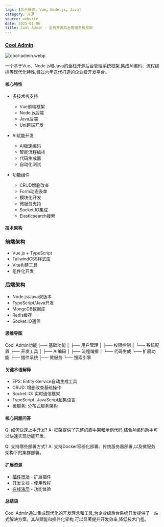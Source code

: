 ```yaml
---
tags: [后台框架, Vue, Node.js, Java]
category: 开源
source: website
date: 2025-01-06
title: Cool Admin - 全栈开源后台管理系统框架
---
```


### [Cool Admin](https://admin.cool-js.com/)

![cool-admin.webp](https://img.mengpeng.tech/i/2025/01/15/6787458f4662e.webp)

一个基于Vue、Node.js和Java的全栈开源后台管理系统框架,集成AI编码、流程编排等现代化特性,经过六年迭代打造的企业级开发平台。

#### 核心特性

- 多技术栈支持
  - Vue前端框架
  - Node.js后端
  - Java后端
  - Uni跨端开发
  
- AI赋能开发
  - AI极速编码
  - 智能流程编排
  - 代码生成器
  - 自动化测试

- 功能组件
  - CRUD增删改查
  - Form动态表单
  - 模块化开发
  - 微服务支持
  - Socket.IO集成
  - Elasticsearch搜索

#### 技术架构

### 前端架构
- Vue.js + TypeScript
- TailwindCSS样式库
- Vite构建工具
- 组件化开发

### 后端架构
- Node.js/Java双版本
- TypeScript/Java开发
- MongoDB数据库
- Redis缓存
- Socket.IO通信

#### 思维导图
Cool Admin功能
├── 基础功能
│   ├── 用户管理
│   ├── 权限控制
│   └── 系统配置
├── 开发工具
│   ├── AI编码
│   ├── 流程编排
│   └── 代码生成
└── 扩展功能
    ├── 插件系统
    ├── 微服务
    └── 搜索引擎

#### 关键术语解释

- EPS: Entity-Service自动生成工具
- CRUD: 增删改查基础操作
- Socket.IO: 实时通信框架
- TypeScript: JavaScript超集语言
- 微服务: 分布式服务架构

#### 核心问题问答

Q: 如何快速上手开发?
A: 框架提供了完整的脚手架和示例代码,结合AI编码助手可以快速实现功能开发。

Q: 支持哪些部署方式?
A: 支持Docker容器化部署、传统服务器部署,以及微服务架构下的集群部署。

#### 扩展资源

- [插件市场](https://admin.cool-js.com/market) - 扩展插件
- [开发文档](https://admin.cool-js.com/docs) - 使用教程
- [在线演示](https://admin.cool-js.com/demo) - 功能体验

#### 总结语

Cool Admin通过集成现代化的开发理念和工具,为企业级后台系统开发提供了一站式解决方案。其AI赋能和插件化架构,可以显著提升开发效率,降低技术门槛。 